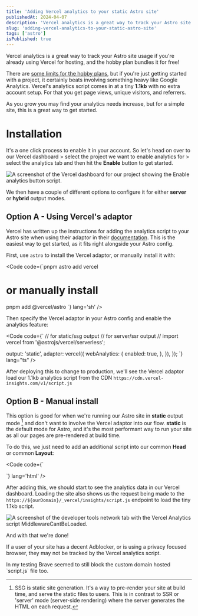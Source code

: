 ```yaml
---
title: 'Adding Vercel analytics to your static Astro site'
publishedAt: 2024-04-07
description: 'Vercel analytics is a great way to track your Astro site usage, and the hobby plan bundles it for free! Here is two options for adding it to your Astro site, even when running in "static" output mode.'
slug: 'adding-vercel-analytics-to-your-static-astro-site'
tags: ['astro']
isPublished: true
---
```



Vercel analytics is a great way to track your Astro site usage if you're already using Vercel for hosting, and the hobby plan bundles it for free!

There are [some limits for the hobby plans](https://vercel.com/docs/analytics/limits-and-pricing), but if you're just getting started with a project, it certainly beats involving something heavy like Google Analytics. Vercel's analytics script comes in at a tiny **1.1kb** with no extra account setup. For that you get page views, unique visitors, and referrers.

As you grow you may find your analytics needs increase, but for a simple site, this is a great way to get started.

# Installation

It's a one click process to enable it in your account. So let's head on over to our Vercel dashboard > select the project we want to enable analytics for > select the analytics tab and then hit the **Enable** button to get started.

<Image
  class='border border-ring shadow-lg shadow-ring'
  src={enableAnalytics}
  alt='A screenshot of the Vercel dashboard for our project showing the Enable analytics button script.'
/>

We then have a couple of different options to configure it for either **server** or **hybrid** output modes.

## Option A - Using Vercel's adaptor

Vercel has written up the instructions for adding the analytics script to your Astro site when using their adaptor in their [documentation](https://vercel.com/docs/frameworks/astro#using-vercel%27s-features-with-astro). This is the easiest way to get started, as it fits right alongside your Astro config.

First, use `astro` to install the Vercel adaptor, or manually install it with:

<Code
  code={`pnpm astro add vercel
# or manually install
pnpm add @vercel/astro
`}
  lang='sh'
/>

Then specify the Vercel adaptor in your Astro config and enable the analytics feature:

<Code
code={`
// for static/ssg output
// for server/ssr output
// import vercel from '@astrojs/vercel/serverless';

  output: 'static',
  adapter: vercel({
    webAnalytics: {
      enabled: true,
    },
  }),
});
`} lang="ts" />

After deploying this to change to production, we'll see the Vercel adaptor load our 1.1kb analytics script from the CDN `https://cdn.vercel-insights.com/v1/script.js`

## Option B - Manual install

This option is good for when we're running our Astro site in **static** output mode [^static] and don't want to involve the Vercel adaptor into our flow. **static** is the default mode for Astro, and it's the most performant way to run your site as all our pages are pre-rendered at build time.

To do this, we just need to add an additional script into our common **Head** or common **Layout**:

<Code
  code={`
<script>
    inject();
</script>
`}
  lang='html'
/>

After adding this, we should start to see the analytics data in our Vercel dashboard. Loading the site also shows us the request being made to the `https://${ourDomain}/_vercel/insights/script.js` endpoint to load the tiny 1.1kb script.

<Image
  class='border border-ring shadow-lg shadow-ring'
  src={vercelScript}
  alt='A screenshot of the developer tools network tab with the Vercel Analytics script MiddlewareCantBeLoaded.'
/>

And with that we're done!

<InfoBox type='warning'>
  <p>
    If a user of your site has a decent Adblocker, or is using a privacy focused
    browser, they may not be tracked by the Vercel analytics script.
  </p>
  <p>
    In my testing Brave seemed to still block the custom domain hosted
    `script.js` file too.
  </p>
</InfoBox>

<PostFooter />

[^static]: SSG is static site generation. It's a way to pre-render your site at build time, and serve the static files to users. This is in contrast to SSR or 'server' mode (server-side rendering) where the server generates the HTML on each request.
